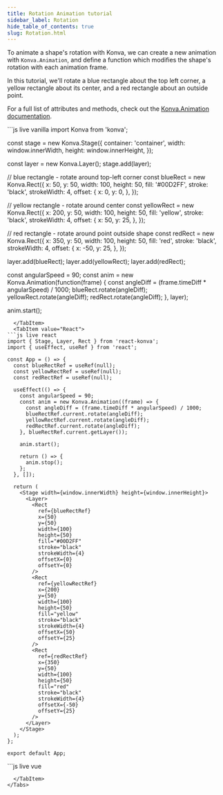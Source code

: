 ---
title: Rotation Animation tutorial
sidebar_label: Rotation
hide_table_of_contents: true
slug: Rotation.html
---

To animate a shape's rotation with Konva, we can create a new animation with
`Konva.Animation`, and define a function which modifies the shape's rotation with each animation frame.

In this tutorial, we'll rotate a blue rectangle about the top left corner,
a yellow rectangle about its center, and a red rectangle about an outside point.

For a full list of attributes and methods, check out the [Konva.Animation documentation](/api/Konva.Animation.html).


<Tabs>
  <TabItem value="Vanilla" default>
```js live vanilla
import Konva from 'konva';

const stage = new Konva.Stage({
container: 'container',
width: window.innerWidth,
height: window.innerHeight,
});

const layer = new Konva.Layer();
stage.add(layer);

// blue rectangle - rotate around top-left corner
const blueRect = new Konva.Rect({
x: 50,
y: 50,
width: 100,
height: 50,
fill: '#00D2FF',
stroke: 'black',
strokeWidth: 4,
offset: {
x: 0,
y: 0,
},
});

// yellow rectangle - rotate around center
const yellowRect = new Konva.Rect({
x: 200,
y: 50,
width: 100,
height: 50,
fill: 'yellow',
stroke: 'black',
strokeWidth: 4,
offset: {
x: 50,
y: 25,
},
});

// red rectangle - rotate around point outside shape
const redRect = new Konva.Rect({
x: 350,
y: 50,
width: 100,
height: 50,
fill: 'red',
stroke: 'black',
strokeWidth: 4,
offset: {
x: -50,
y: 25,
},
});

layer.add(blueRect);
layer.add(yellowRect);
layer.add(redRect);

const angularSpeed = 90;
const anim = new Konva.Animation(function(frame) {
const angleDiff = (frame.timeDiff \* angularSpeed) / 1000;
blueRect.rotate(angleDiff);
yellowRect.rotate(angleDiff);
redRect.rotate(angleDiff);
}, layer);

anim.start();

````
  </TabItem>
  <TabItem value="React">
```js live react
import { Stage, Layer, Rect } from 'react-konva';
import { useEffect, useRef } from 'react';

const App = () => {
  const blueRectRef = useRef(null);
  const yellowRectRef = useRef(null);
  const redRectRef = useRef(null);

  useEffect(() => {
    const angularSpeed = 90;
    const anim = new Konva.Animation((frame) => {
      const angleDiff = (frame.timeDiff * angularSpeed) / 1000;
      blueRectRef.current.rotate(angleDiff);
      yellowRectRef.current.rotate(angleDiff);
      redRectRef.current.rotate(angleDiff);
    }, blueRectRef.current.getLayer());

    anim.start();

    return () => {
      anim.stop();
    };
  }, []);

  return (
    <Stage width={window.innerWidth} height={window.innerHeight}>
      <Layer>
        <Rect
          ref={blueRectRef}
          x={50}
          y={50}
          width={100}
          height={50}
          fill="#00D2FF"
          stroke="black"
          strokeWidth={4}
          offsetX={0}
          offsetY={0}
        />
        <Rect
          ref={yellowRectRef}
          x={200}
          y={50}
          width={100}
          height={50}
          fill="yellow"
          stroke="black"
          strokeWidth={4}
          offsetX={50}
          offsetY={25}
        />
        <Rect
          ref={redRectRef}
          x={350}
          y={50}
          width={100}
          height={50}
          fill="red"
          stroke="black"
          strokeWidth={4}
          offsetX={-50}
          offsetY={25}
        />
      </Layer>
    </Stage>
  );
};

export default App;
````

  </TabItem>
  <TabItem value="Vue">
```js live vue
<template>
  <v-stage :config="stageSize">
    <v-layer ref="layerRef">
      <v-rect
        ref="blueRectRef"
        :config="blueRectConfig"
      />
      <v-rect
        ref="yellowRectRef"
        :config="yellowRectConfig"
      />
      <v-rect
        ref="redRectRef"
        :config="redRectConfig"
      />
    </v-layer>
  </v-stage>
</template>

<script setup>
import { ref, onMounted, onUnmounted } from 'vue';
import Konva from 'konva';

const stageSize = {
  width: window.innerWidth,
  height: window.innerHeight
};

const blueRectConfig = ref({
  x: 50,
  y: 50,
  width: 100,
  height: 50,
  fill: '#00D2FF',
  stroke: 'black',
  strokeWidth: 4,
  offset: {
    x: 0,
    y: 0,
  }
});

const yellowRectConfig = ref({
  x: 200,
  y: 50,
  width: 100,
  height: 50,
  fill: 'yellow',
  stroke: 'black',
  strokeWidth: 4,
  offset: {
    x: 50,
    y: 25,
  }
});

const redRectConfig = ref({
  x: 350,
  y: 50,
  width: 100,
  height: 50,
  fill: 'red',
  stroke: 'black',
  strokeWidth: 4,
  offset: {
    x: -50,
    y: 25,
  }
});

const layerRef = ref(null);
const blueRectRef = ref(null);
const yellowRectRef = ref(null);
const redRectRef = ref(null);
let anim = null;

onMounted(() => {
  const angularSpeed = 90;
  anim = new Konva.Animation((frame) => {
    const angleDiff = (frame.timeDiff * angularSpeed) / 1000;
    blueRectRef.value.getNode().rotate(angleDiff);
    yellowRectRef.value.getNode().rotate(angleDiff);
    redRectRef.value.getNode().rotate(angleDiff);
  }, layerRef.value.getNode());

  anim.start();
});

onUnmounted(() => {
  if (anim) {
    anim.stop();
  }
});
</script>

```
  </TabItem>
</Tabs>
```
